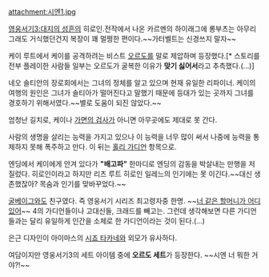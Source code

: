 attachment:시엔1.jpg

[[영웅서기3:대지의 성흔]]의 히로인.전작에서 나온 카르멘의 하이래그에 롱부츠는 아무리 그래도 거식했던건지 복장이 꽤 멀쩡한 편이다.~~가터벨트는 신경쓰지 말자~~

케이 루트에서 케이를 공격하려는 비스트 [[오르도]]를 말로 제압하며 등장했다.[* 스토리를 전부 플레이한 사람들 일부는 오르도가 굴복한 이유가 '''맞기 싫어서'''라고 추측했다.(...)]

네오 솔티안의 장로회에서는 그녀의 정체를 알고 있으며 현재 유일한 리파이너. 케이의 여행의 원인은 그녀가 솔티아가 떨어진다고 말했기 때문에 등대가 있는 곳까지 그녀를 경호하기 위해서였다.~~별로 도움이 되진 않았다.~~

엄청난 길치로, 케이나 [[가면의 검사]]가 아니면 아무곳에도 제대로 못 간다.

사람의 생명을 살리는 능력을 가지고 있으나 이 능력을 너무 많이 써서 나중에 능력을 통제하지 못해 폭주하고 만다. 이 뒤는 [[홀리 가디언]] 항목으로.

엔딩에서 케이에게 안겨 있다가 '''"배고파"''' 한마디로 엔딩의 감동을 박살내는 만행을 저질렀다. 히로인이라고 하지만 리츠 루트 히로인 일레느의 인기에는 못 이긴다.~~대신 생존했잖아? 목숨과 인기를 맞바꾸었다.~~

[[굴베이그]]와도 친구였다. 즉 영웅서기 시리즈 최고령자중 한명. ~~[[너 같은 할머니가 어디 있어]]~~ 4의 가디언들이나 고대신들, 크래드를 빼고는. 그런데 생각해보면 다른 가디언들과는 달리 유일하게 인간을 소체로 한 가디언이라는 것이 된다.(...)

은근 디자인이 아이마스의 [[시죠 타카네]]와 외모가 유사하다.

여담이지만 영웅서기3의 세트 아이템 중에 '''오르도 세트'''가 등장한다. ~~시엔 너 뭐한 거야?!~~
